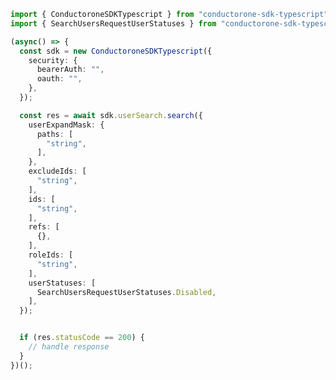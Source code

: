 ```typescript Search.ts
import { ConductoroneSDKTypescript } from "conductorone-sdk-typescript";
import { SearchUsersRequestUserStatuses } from "conductorone-sdk-typescript/dist/sdk/models/shared";

(async() => {
  const sdk = new ConductoroneSDKTypescript({
    security: {
      bearerAuth: "",
      oauth: "",
    },
  });

  const res = await sdk.userSearch.search({
    userExpandMask: {
      paths: [
        "string",
      ],
    },
    excludeIds: [
      "string",
    ],
    ids: [
      "string",
    ],
    refs: [
      {},
    ],
    roleIds: [
      "string",
    ],
    userStatuses: [
      SearchUsersRequestUserStatuses.Disabled,
    ],
  });


  if (res.statusCode == 200) {
    // handle response
  }
})();
```
